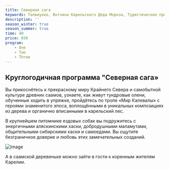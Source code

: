 ```yaml
---
title: Северная сага
keywords: Талвиукко, Вотчина Карельского Деда Мороза, Туристические программы и туры, Активный отдых, Отдых в Карелии
description: ''
season_winter: true
season_summer: true
time: 40
price: 650
program:
    - One
    - Two
    - Three
---
```


## Круглогодичная программа "Северная сага»

Вы прикоснётесь к прекрасному миру Крайнего Севера и самобытной культуре древних саамов,
узнаете, как живут тундровые олени, обученные ходить в упряжке,
пройдётесь по тропе «Мир Калевалы» с героями знаменитого эпоса,
воплощёнными в уникальных композициях из дерева и органично вписанными в карельский лес.

В крупнейшем питомнике ездовых собак вы подружитесь с энергичными аляскинскими хаски,
добродушными маламутами, общительными сибирскими хаски и самоедами.
Вы ощутите безграничное доверие и любовь этих замечательных созданий.

![image](./favicon.svg)

А в саамской деревеньке можно зайти в гости к коренным жителям Карелии.